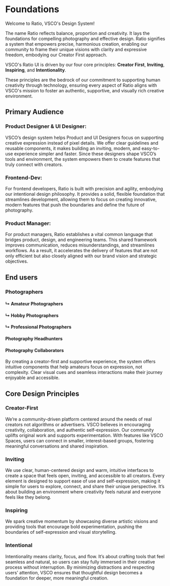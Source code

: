 # Foundations

Welcome to Ratio, VSCO's Design System!

The name Ratio reflects balance, proportion and creativity. It lays the foundations for compelling photography and effective design. Ratio signifies a system that empowers precise, harmonious creation, enabling our community to frame their unique visions with clarity and expressive freedom, embodying our Creator First approach.

VSCO's Ratio UI is driven by our four core principles: **Creator First**, **Inviting**, **Inspiring**, and **Intentionality**.

These principles are the bedrock of our commitment to supporting human creativity through technology, ensuring every aspect of Ratio aligns with VSCO's mission to foster an authentic, supportive, and visually rich creative environment.

## Primary Audience

### Product Designer & UI Designer:

VSCO’s design system helps Product and UI Designers focus on supporting creative expression instead of pixel details. We offer clear guidelines and reusable components, it makes building an inviting, modern, and easy-to-use experience simpler and faster. Since these designers shape VSCO’s tools and environment, the system empowers them to create features that truly connect with creators.

### Frontend-Dev:

For frontend developers, Ratio is built with precision and agility, embodying our intentional design philosophy. It provides a solid, flexible foundation that streamlines development, allowing them to focus on creating innovative, modern features that push the boundaries and define the future of photography.

### Product Manager:

For product managers, Ratio establishes a vital common language that bridges product, design, and engineering teams. This shared framework improves communication, reduces misunderstandings, and streamlines workflows. As a result, it accelerates the delivery of features that are not only efficient but also closely aligned with our brand vision and strategic objectives.

## End users

### Photographers

#### ↳ Amateur Photographers

#### ↳ Hobby Photographers

#### ↳ Professional Photographers

#### Photography Headhunters

#### Photography Collaborators

By creating a creator-first and supportive experience, the system offers intuitive components that help amateurs focus on expression, not complexity. Clear visual cues and seamless interactions make their journey enjoyable and accessible.

## Core Design Principles

### Creator-First

We’re a community-driven platform centered around the needs of real creators not algorithms or advertisers. VSCO believes in encouraging creativity, collaboration, and authentic self-expression. Our community uplifts original work and supports experimentation. With features like VSCO Spaces, users can connect in smaller, interest-based groups, fostering meaningful conversations and shared inspiration.

### Inviting

We use clear, human-centered design and warm, intuitive interfaces to create a space that feels open, inviting, and accessible to all creators. Every element is designed to support ease of use and self-expression, making it simple for users to explore, connect, and share their unique perspective. It’s about building an environment where creativity feels natural and everyone feels like they belong.

### Inspiring

We spark creative momentum by showcasing diverse artistic visions and providing tools that encourage bold experimentation, pushing the boundaries of self-expression and visual storytelling.

### Intentional

Intentionality means clarity, focus, and flow. It’s about crafting tools that feel seamless and natural, so users can stay fully immersed in their creative process without interruption. By minimizing distractions and respecting users’ attention, VSCO ensures that thoughtful design becomes a foundation for deeper, more meaningful creation.
